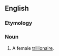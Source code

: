 ==English==

===Etymology===
{{suffix|trillionaire|ess}}

===Noun===
{{en-noun|trillionairesses}}

# {{context|rare}} A female [[trillionaire]].